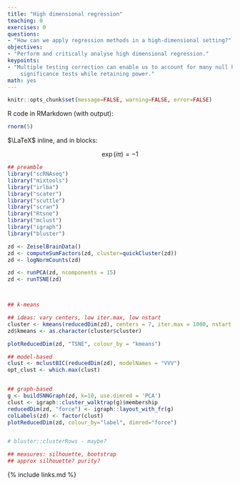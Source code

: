```yaml
---
title: "High dimensional regression"
teaching: 0
exercises: 0
questions:
- "How can we apply regression methods in a high-dimensional setting?"
objectives:
- "Perform and critically analyse high dimensional regression."
keypoints:
- "Multiple testing correction can enable us to account for many null hypothesis
    significance tests while retaining power."
math: yes
---
```



```r
knitr::opts_chunk$set(message=FALSE, warning=FALSE, error=FALSE)
```

R code in RMarkdown (with output):

```r
rnorm(5)
```

$\LaTeX$ inline, and in blocks:


$$
    \exp(i\pi) = -1
$$


```r
## preamble
library("scRNAseq")
library("mixtools")
library("irlba")
library("scater")
library("scuttle")
library("scran")
library("Rtsne")
library("mclust")
library("igraph")
library("bluster")

zd <- ZeiselBrainData()
zd <- computeSumFactors(zd, cluster=quickCluster(zd))
zd <- logNormCounts(zd)

zd <- runPCA(zd, ncomponents = 15)
zd <- runTSNE(zd)



## k-means

## ideas: vary centers, low iter.max, low nstart
cluster <- kmeans(reducedDim(zd), centers = 7, iter.max = 1000, nstart = 100)
zd$kmeans <- as.character(cluster$cluster)

plotReducedDim(zd, "TSNE", colour_by = "kmeans")

## model-based
clust <- mclustBIC(reducedDim(zd), modelNames = "VVV")
opt_clust <- which.max(clust)


## graph-based
g <- buildSNNGraph(zd, k=10, use.dimred = 'PCA')
clust <- igraph::cluster_walktrap(g)$membership
reducedDim(zd, "force") <- igraph::layout_with_fr(g)
colLabels(zd) <- factor(clust)
plotReducedDim(zd, colour_by="label", dimred="force")


# bluster::clusterRows - maybe?

## measures: silhouette, bootstrap
## approx silhouette? purity?
```


{% include links.md %}

